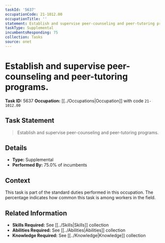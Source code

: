 ```yaml
---
taskId: '5637'
occupationCode: 21-1012.00
occupationTitle: ''
statement: Establish and supervise peer-counseling and peer-tutoring programs.
taskType: Supplemental
incumbentsResponding: 75
collection: Tasks
source: onet
---
```

# Establish and supervise peer-counseling and peer-tutoring programs.

**Task ID:** 5637
**Occupation:** [[../Occupations|Occupation]] with code `21-1012.00`

## Task Statement

> Establish and supervise peer-counseling and peer-tutoring programs.

## Details

- **Type:** Supplemental
- **Performed By:** 75.0% of incumbents

## Context

This task is part of the standard duties performed in this occupation. The percentage indicates how common this task is among workers in the field.

## Related Information

- **Skills Required:** See [[../Skills|Skills]] collection
- **Abilities Required:** See [[../Abilities|Abilities]] collection
- **Knowledge Required:** See [[../Knowledge|Knowledge]] collection
